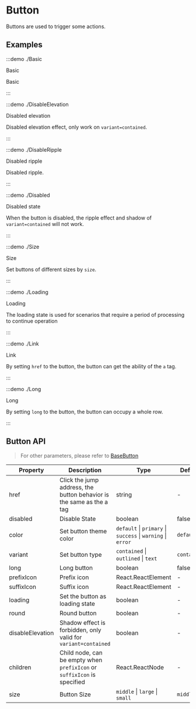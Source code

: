 # Button

Buttons are used to trigger some actions.

## Examples

:::demo ./Basic

Basic

Basic

:::

:::demo ./DisableElevation

Disabled elevation

Disabled elevation effect, only work on `variant=contained`.

:::

:::demo ./DisableRipple

Disabled ripple

Disabled ripple.

:::

:::demo ./Disabled

Disabled state

When the button is disabled, the ripple effect and shadow of `variant=contained` will not work.

:::

:::demo ./Size

Size

Set buttons of different sizes by `size`.

:::

:::demo ./Loading

Loading

The loading state is used for scenarios that require a period of processing to continue operation

:::

:::demo ./Link

Link

By setting `href` to the button, the button can get the ability of the `a` tag.

:::

:::demo ./Long

Long

By setting `long` to the button, the button can occupy a whole row.

:::

## Button API

> For other parameters, please refer to [BaseButton](/components/BaseButton)

| Property | Description | Type | Default | Require |
| --- | --- | --- | --- | --- |
| href | Click the jump address, the button behavior is the same as the a tag | string | - | false |
| disabled | Disable State | boolean | false | false |
| color | Set button theme color | `default` \| `primary` \| `success` \| `warning` \| `error` | `default` | false |
| variant | Set button type | `contained` \| `outlined` \| `text` | `contained` | false |
| long | Long button | boolean | false | false |
| prefixIcon | Prefix icon | React.ReactElement | - | false |
| suffixIcon | Suffix icon | React.ReactElement | - | false |
| loading | Set the button as loading state | boolean | - | false |
| round | Round button | boolean | - | false |
| disableElevation | Shadow effect is forbidden, only valid for `variant=contained` | boolean | - | false |
| children | Child node, can be empty when `prefixIcon` or `suffixIcon` is specified | React.ReactNode | - | false |
| size | Button Size | `middle` \| `large` \| `small` | `middle` | false |
